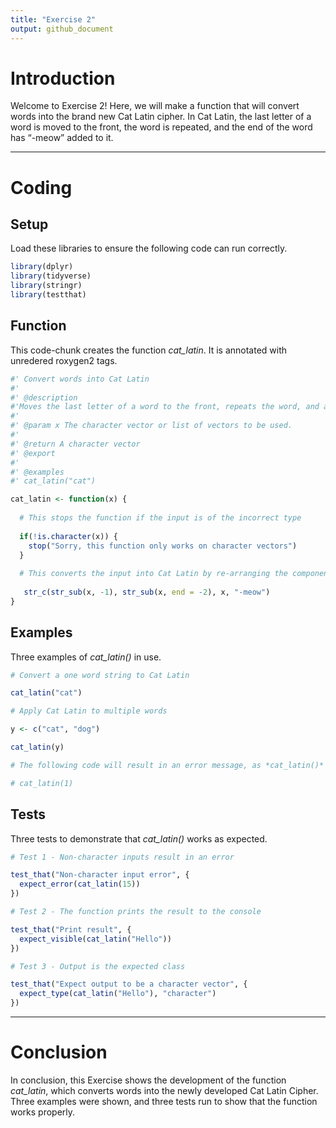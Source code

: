 ```yaml
---
title: "Exercise 2"
output: github_document
---
```


# Introduction

Welcome to Exercise 2! Here, we will make a function that will convert words into the brand new Cat Latin cipher. In Cat Latin, the last letter of a word is moved to the front, the word is repeated, and the end of the word has "-meow" added to it.

---

# Coding

## Setup

Load these libraries to ensure the following code can run correctly.

```r

library(dplyr)
library(tidyverse)
library(stringr)
library(testthat)

```

## Function

This code-chunk creates the function *cat_latin*. It is annotated with unredered roxygen2 tags.

```r
#' Convert words into Cat Latin
#'
#' @description
#'Moves the last letter of a word to the front, repeats the word, and adds "-meow" to the end of it. Can be applied to lists of words, and is only applicable to character vectors.
#'
#' @param x The character vector or list of vectors to be used.
#'
#' @return A character vector
#' @export
#'
#' @examples
#' cat_latin("cat")

cat_latin <- function(x) { 
  
  # This stops the function if the input is of the incorrect type
  
  if(!is.character(x)) { 
    stop("Sorry, this function only works on character vectors") 
  }
  
  # This converts the input into Cat Latin by re-arranging the components
  
   str_c(str_sub(x, -1), str_sub(x, end = -2), x, "-meow")
}

```

## Examples

Three examples of *cat_latin()* in use.

```r

# Convert a one word string to Cat Latin

cat_latin("cat")

```

```r

# Apply Cat Latin to multiple words

y <- c("cat", "dog")

cat_latin(y)

```

```r

# The following code will result in an error message, as *cat_latin()* cannot be applied to a number. It is commented out so that the file can be knitted.

# cat_latin(1)

```

## Tests

Three tests to demonstrate that *cat_latin()* works as expected.

```r

# Test 1 - Non-character inputs result in an error

test_that("Non-character input error", {
  expect_error(cat_latin(15))
})

```

```r

# Test 2 - The function prints the result to the console

test_that("Print result", {
  expect_visible(cat_latin("Hello"))
})

```

```r

# Test 3 - Output is the expected class

test_that("Expect output to be a character vector", {
  expect_type(cat_latin("Hello"), "character")
})

```

---

# Conclusion

In conclusion, this Exercise shows the development of the function *cat_latin*, which converts words into the newly developed Cat Latin Cipher. Three examples were shown, and three tests run to show that the function works properly.
